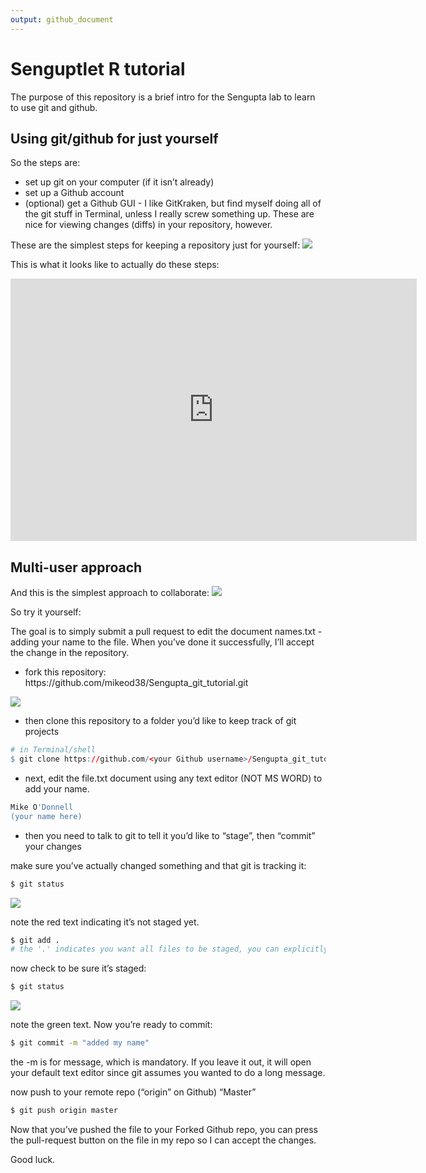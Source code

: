 ```yaml
---
output: github_document
---
```



# Senguptlet R tutorial
The purpose of this repository is a brief intro for the Sengupta lab to learn to use git and github. 

## Using git/github for just yourself

So the steps are: 

- set up git on your computer (if it isn't already)
- set up a Github account
- (optional) get a Github GUI - I like GitKraken, but find myself doing all of the git stuff in Terminal, unless I really screw something up. These are nice for viewing changes (diffs) in your repository, however.

These are the simplest steps for keeping a repository just for yourself:
<img src="man/figures/Single_user.png">

This is what it looks like to actually do these steps:

<iframe width="650" height="420" src="https://www.youtube.com/embed/Cf3xos1D8zw" frameborder="0" allow="accelerometer; autoplay; encrypted-media; gyroscope; picture-in-picture" allowfullscreen></iframe>

## Multi-user approach

And this is the simplest approach to collaborate:
<img src="man/figures/Multi_user.png">


So try it yourself:

The goal is to simply submit a pull request to edit the document names.txt - adding your name to the file. When you've done it successfully, I'll accept the change in the repository. 

- fork this repository: https://github.com/mikeod38/Sengupta_git_tutorial.git

<img src="man/figures/Fork.png">

- then clone this repository to a folder you'd like to keep track of git projects

```r
# in Terminal/shell
$ git clone https://github.com/<your Github username>/Sengupta_git_tutorial.git
```

- next, edit the file.txt document using any text editor (NOT MS WORD) to add your name.

```r
Mike O'Donnell
(your name here)
```

- then you need to talk to git to tell it you'd like to "stage", then "commit" your changes

make sure you've actually changed something and that git is tracking it:

```bash
$ git status
```

<img src="man/figures/status.png">

note the red text indicating it's not staged yet. 

```bash
$ git add .
# the '.' indicates you want all files to be staged, you can explicitly type the filenames if you don't
```

now check to be sure it's staged:

```bash
$ git status
```

<img src="man/figures/status_2.png">

note the green text. Now you're ready to commit:

```bash
$ git commit -m "added my name"
```

the -m is for message, which is mandatory. If you leave it out, it will open your default text editor since git assumes you wanted to do a long message. 


now push to your remote repo ("origin" on Github)
"Master"

```bash
$ git push origin master
```

Now that you've pushed the file to your Forked Github repo, you can press the pull-request button on the file in my repo so I can accept the changes. 

Good luck. 


